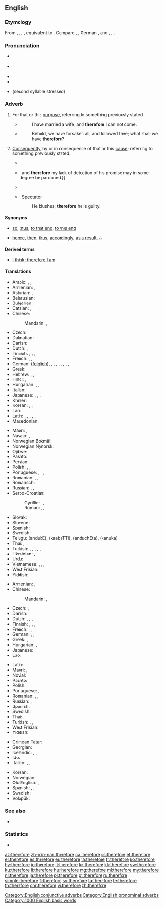 {{also|therefor|therfore}}
==English==

===Etymology===
From {{etyl|enm|en}} {{m|enm|therfore}}, {{m|enm|therfor}}, {{m|enm|tharfore}}, {{m|enm|thorfore}}, equivalent to {{compound|there|pos1=pronomial adverb|for|lang=en}}. Compare {{etyl|stq|-}} {{m|stq|deerfoar}}, {{etyl|nl|-}} {{m|nl|daarvoor}}, German {{m|de|dafür}}, {{etyl|da|-}} and {{etyl|no|-}} {{m|da|derfor}}, {{etyl|sv|-}} {{m|sv|därför}}, {{m|lv|därföre}}.

===Pronunciation===
* {{a|RP}} {{IPA|/ˈðɛəfɔː/|lang=en}}
* {{a|GenAm}} {{IPA|/ˈðɛəɹfɔɹ/|lang=en}}
* {{audio|en-us-therefore.ogg|Audio (US)|lang=en}}
* {{hyphenation|there|fore|lang=en}}
* {{homophones|lang=en|therefor}} (second syllable stressed)

===Adverb===
{{en-adv|-}}

# {{label|en|conjunctive}} For that or this [[purpose]], referring to something previously stated.
#* {{RQ:Authorized Version|Luke|14|20}}
#*: I have married a wife, and '''therefore''' I can not come.
#* {{RQ:Authorized Version|Matthew|19|27}}
#*: Behold, we have forsaken all, and followed thee; what shall we have '''therefore'''?
# {{label|en|conjunctive}} [[consequently|Consequently]], by or in consequence of that or this [[cause]]; referring to something previously stated.
#* {{quote-book|year=1637|author={{w|René Descartes}}|title={{w|Discourse on the Method}}
|passage=Je pense, donc je suis (I think, '''therefore''' I am)}}
#* {{quote-book|year=1898|author={{w|Winston Churchill (novelist)|Winston Churchill}}
|title={{w|The Celebrity}}|chapter=1
|passage=In the old days, to my commonplace and unobserving mind, he gave no evidences of genius whatsoever. He never read me any of his manuscripts,&nbsp;{{...}}, and '''therefore''' my lack of detection of his promise may in some degree be pardoned.}}
#* {{quote-magazine|year=2012|month=March-April|author=[[w:Terry Sejnowski|Terrence J. Sejnowski]]
|volume=100|issue=2|page=171|magazine={{w|American Scientist}}
|title=[http://www.americanscientist.org/bookshelf/pub/well-connected-brains Well-connected Brains]
|passage=Creating a complete map of the human connectome would '''therefore''' be a monumental milestone but not the end of the journey to understanding how our brains work.}}
#* {{rfdate}}, Spectator
#*: He blushes; '''therefore''' he is guilty.

====Synonyms====
* {{sense|for that purpose}} [[so]], [[thus]], [[to that end]], [[to this end]]
* {{sense|consequently}} [[hence]], [[then]], [[thus]], [[accordingly]], [[as a result]], [[∴]] {{qualifier|math}}

====Derived terms====
* [[I think; therefore I am]]

====Translations====
{{trans-top|for that or this reason; for that}}
* Arabic: {{t|ar|لِذٰلِكَ|tr=li-ḏālika}}, {{t|ar|لِذٰلِكَ|tr=li-ḏālika}}, {{t|ar|لِهٰذَا|tr=li-hāḏā}}
* Armenian: {{t+|hy|ուրեմն}}, {{t|hy|ուստի}}
* Asturian: {{t|ast|poro}}, {{t|ast|por eso}}
* Belarusian: {{t|be|таму|tr=tamú|sc=Cyrl}}
* Bulgarian: {{t+|bg|затова|tr=zatová|sc=Cyrl}}
* Catalan: {{t|ca|per tant}}, {{t|ca|per això}}
* Chinese:
*: Mandarin: {{t+|cmn|所以|tr=suǒyǐ|sc=Hani}}, {{t+|cmn|因此|tr=yīncǐ|sc=Hani}}
* Czech: {{t+|cs|proto}}
* Dalmatian: {{t|dlm|duanc}}
* Danish: {{t+|da|derfor}}
* Dutch: {{t+|nl|daarom}}, {{t+|nl|daarvoor}}
* Finnish: {{t+|fi|siksi}}, {{t|fi|sen vuoksi}}, {{t|fi|sen takia}}, {{t+|fi|joten}}
* French: {{t+|fr|donc}}, {{t|fr|pour ça}}, {{t+|fr|en conséquence}}
* German: {{t+|de|also}} ([[folglich]]), {{t+|de|daher}}, {{qualifier|archaic, literary}} {{t|de|sonach}}, {{t+|de|darum}}, {{qualifier|literary}} {{t+|de|demnach}}, {{t+|de|demzufolge}}, {{t+|de|deshalb}}, {{t+|de|deswegen}}, {{t+|de|mithin}}, {{t+|de|somit}}
* Greek: {{t+|el|επομένως}}
* Hebrew: {{t+|he|אָז|tr=az}}, {{t|he|עַל כֵּן|sc=Hebr}}, {{t|he|לְפִיכָךְ|sc=Hebr}}
* Hindi: {{t|hi|इसलिए|tr=isli'e|sc=Deva}}, {{t|hi|इसलिये|tr=isli'e|sc=Deva}}
* Hungarian: {{t+|hu|azért}}, {{t+|hu|ezért}}, {{t+|hu|emiatt}}
* Italian: {{t+|it|quindi}}
* Japanese: {{t|ja|それ故に|tr=[[それゆえに]], sore-yue-ni|sc=Jpan}}, {{t|ja|故に|tr=[[ゆえに]], yue-ni|sc=Jpan}}, {{t|ja|ですから|tr=desu kara}}, {{t|ja|従って|tr=[[したがって]], shitagatte}}
* Khmer: {{t|km|អញ្ចឹង|tr=añchəng|sc=Khmr}}
* Korean: {{t+|ko|따라서|sc=Kore}}, {{t+|ko|그래서|sc=Kore}}, {{t+|ko|그러므로|sc=Kore}}
* Lao: {{t-needed|lo}}
* Latin: {{t+|la|ergō}}, {{t|la|igitur}}, {{t+|la|itaque}}, {{t+|la|autem}}, {{t|la|propterea}}, {{t|la|propterea}}
* Macedonian: {{t|mk|затоа|tr=zatoa|sc=Cyrl}}
{{trans-mid}}
* Maori: {{t|mi|nā reira}} {{qualifier|refers to past events}}, {{t|mi|mā reira}} {{qualifier|for future events}}
* Navajo: {{t|nv|háálá}}, {{t|nv|éí biniinaa}}
* Norwegian Bokmål: {{t+|nb|derfor}}
* Norwegian Nynorsk: {{t|nn|difor}}
* Ojibwe: {{t|oj|nindawaa}}
* Pashto: {{t|ps|ځکه|tr=źëka}}
* Persian: {{t|fa|بدلیل آن|tr=be-dalil-e ân|sc=fa-Arab}}
* Polish: {{t+|pl|więc}}, {{t+|pl|zatem}}, {{t+|pl|dlatego}}
* Portuguese: {{t+|pt|portanto}}, {{t|pt|assim sendo}}, {{t|pt|por isto}}, {{t+|pt|logo}}
* Romanian: {{t+|ro|deci}}, {{t+|ro|așadar}}, {{t|ro|prin urmare}}
* Romansch: {{t|rm|perquai}}
* Russian: {{t+|ru|поэ́тому}}, {{t+|ru|потому́}}, {{t+|ru|посему́}} {{qualifier|dated or poetic}}
* Serbo-Croatian:
*: Cyrillic: {{t|sh|дакле}}, {{t|sh|стога}}, {{t|sh|зато}}
*: Roman: {{t|sh|dakle}}, {{t+|sh|stoga}}, {{t+|sh|zato}}
* Slovak: {{t|sk|preto}}
* Slovene: {{t|sl|zato}}
* Spanish: {{t+|es|por eso}}
* Swedish: {{t+|sv|därför}}
* Telugu: {{t|te|అందుకే}} (andukE), {{t+|te|కాబట్టి}} (kaabaTTi), {{t+|te|అందుచేత}} (anduchEta), {{t+|te|కనుక}} (kanuka)
* Thai: {{t+|th|ดังนั้น|tr=dang-nán|sc=Thai}}, {{t|th|แล้วจึง|tr=láew-jeung|sc=Thai}}
* Turkish: {{qualifier|obsolete}} {{t+|tr|binaenaleyh}}, {{t|tr|bu nedenle}}, {{t|tr|bu yüzden}}, {{t|tr|o yüzden}}, {{t|tr|bundan dolayı}}, {{t+|tr|dolayısıyla}}
* Ukrainian: {{t|uk|тому|tr=tomú|sc=Cyrl}}, {{t|uk|затим|tr=zatým|sc=Cyrl}}
* Urdu: {{t|ur|اس لئے|tr=is li'e|sc=ur-Arab}}
* Vietnamese: {{t|vi|bởi vậy}}, {{t|vi|cho nên}}, {{t+|vi|vì thế}}, {{t+|vi|vậy thì}}
* West Frisian: {{t|fy|dêrom}}
* Yiddish: {{t|yi|דערפֿאַר|sc=Hebr}}
{{trans-bottom}}

{{trans-top|consequently; by consequence}}
* Armenian: {{t|hy|հետևաբար}}, {{t|hy|ուստի}}
* Chinese:
*: Mandarin: {{t+|cmn|所以|tr=suǒyǐ|sc=Hani}}, {{t+|cmn|因此|tr=yīncǐ|sc=Hani}}
* Czech: {{t+|cs|proto}}, {{t|cs|tudíž}}
* Danish: {{t+|da|derfor}}
* Dutch: {{t+|nl|daarom}}, {{t+|nl|bijgevolg}} {{qualifier|formal}}, {{t+|nl|daardoor}} {{qualifier|beginning of sentence}}, {{t+|nl|waardoor}} {{qualifier|not in beginning of sentence}}
* Finnish: {{t+|fi|siksi}}, {{t|fi|sen vuoksi}}, {{t|fi|sen takia}}, {{t+|fi|joten}}
* French: {{t+|fr|par conséquent}}, {{t+|fr|en conséquence}}, {{t+|fr|donc}}
* German: {{t+|de|deswegen}}, {{t+|de|deshalb}}, {{t+|de|darum}}
* Greek: {{t+|el|επομένως}}, {{t+|el|οπότε}}
* Hungarian: {{t+|hu|következésképpen}}, {{t+|hu|tehát}}
* Japanese: {{t|ja|従って|tr=[[したがって]], shitagatte}}
* Lao: {{t-needed|lo}}
{{trans-mid}}
* Latin: {{t|la|igitur}}
* Maori: {{t|mi|nā reira}} {{qualifier|refers to past events}}, {{t|mi|mā reira}} {{qualifier|for future events}}
* Novial: {{t|nov|dunke}}
* Pashto: {{t+|ps|نو|tr=no}}
* Polish: {{t+|pl|więc}}
* Portuguese: {{t+|pt|portanto}}, {{t+|pt|consequentemente}}
* Romanian: {{t+|ro|deci}}, {{t+|ro|așadar}}, {{t|ro|prin urmare}}
* Russian: {{t+|ru|сле́довательно}}, {{qualifier|somewhat}} {{t+|ru|зато́}}
* Spanish: {{t+|es|por eso}}
* Swedish: {{t+|sv|därför}}
* Thai: {{t+|th|จึง|tr=jeung|sc=Thai}}
* Turkish: {{t|tr|bu yüzden}}, {{t|tr|bundan dolayı}}, {{t|tr|o yüzden}}
* West Frisian: {{t|fy|dêrom}}
* Yiddish: {{t|yi|דערפֿאַר|sc=Hebr}}
{{trans-bottom}}

{{checktrans-top}}
* Crimean Tatar: {{t-check|crh|ayse}}
* Georgian: {{t-check|ka|ამიტომ}}
* Icelandic: {{t+check|is|þess vegna}}, {{t-check|is|þar af leiðir}}, {{t-check|is|þar af leiðandi}}
* Ido: {{t+check|io|do}}
* Italian: {{t+check|it|dunque}}, {{t+check|it|quindi}}, {{t-check|it|per questo}}
{{trans-mid}}
* Korean: {{t+check|ko|그러므로|sc=Kore}}
* Norwegian: {{t+check|no|derfor}}
* Old English: {{t-check|ang|þæs|sc=Latinx}}, {{t-check|ang|þȳ|sc=Latinx}} <!-- was "[[þy|þȳ]]" - assumed inflected form or vocalised spelling; please verify if linking is acceptable. see [[User:Kephir/gadgets/xte#Translation_fixing]] -->
* Spanish: {{t-check|es|por consiguiente}}, {{t-check|es|por lo tanto}}, {{t+check|es|por eso}}
* Swedish: {{t+check|sv|därför}}
* Volapük: {{t+check|vo|klu}}
{{trans-bottom}}

===See also===
* {{list:en:here-there-where}}

===Statistics===
* {{rank|rest|2|open|326|therefore|feet|lay|along}}

[[Category:English conjunctive adverbs]]
[[Category:English pronominal adverbs]]

[[Category:1000 English basic words]]

[[az:therefore]]
[[zh-min-nan:therefore]]
[[ca:therefore]]
[[cs:therefore]]
[[et:therefore]]
[[el:therefore]]
[[es:therefore]]
[[eu:therefore]]
[[fa:therefore]]
[[fr:therefore]]
[[ko:therefore]]
[[hy:therefore]]
[[io:therefore]]
[[it:therefore]]
[[kn:therefore]]
[[kk:therefore]]
[[sw:therefore]]
[[ku:therefore]]
[[li:therefore]]
[[hu:therefore]]
[[mg:therefore]]
[[ml:therefore]]
[[my:therefore]]
[[nl:therefore]]
[[ja:therefore]]
[[pl:therefore]]
[[pt:therefore]]
[[ru:therefore]]
[[simple:therefore]]
[[fi:therefore]]
[[sv:therefore]]
[[ta:therefore]]
[[te:therefore]]
[[th:therefore]]
[[chr:therefore]]
[[vi:therefore]]
[[zh:therefore]]